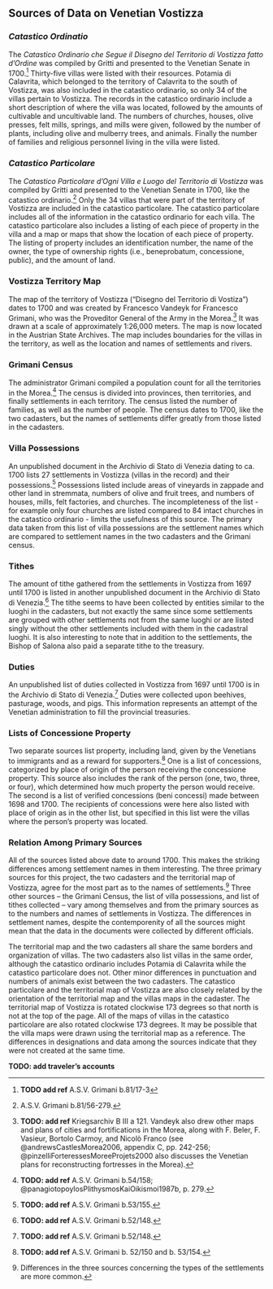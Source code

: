 ## Sources of Data on Venetian Vostizza {#sources}

### *Catastico Ordinatio*
The *Catastico Ordinario che Segue il Disegno del Territorio di Vostizza fatto d’Ordine* was compiled by Gritti and presented to the Venetian Senate in 1700.^[ **TODO add ref** A.S.V. Grimani b.81/17-3] Thirty-five villas were listed with their resources. Potamia di Calavrita, which belonged to the territory of Calavrita to the south of Vostizza, was also included in the catastico ordinario, so only 34 of the villas pertain to Vostizza. The records in the catastico ordinario include a short description of where the villa was located, followed by the amounts of cultivable and uncultivable land. The numbers of churches, houses, olive presses, felt mills, springs, and mills were given, followed by the number of plants, including olive and mulberry trees, and animals. Finally the number of families and religious personnel living in the villa were listed.

### *Catastico Particolare*
The *Catastico Particolare d’Ogni Villa e Luogo del Territorio di Vostizza* was compiled by Gritti and presented to the Venetian Senate in 1700, like the catastico ordinario.^[A.S.V. Grimani b.81/56-279.] Only the 34 villas that were part of the territory of Vostizza are included in the catastico particolare. The catastico particolare includes all of the information in the catastico ordinario for each villa. The catastico particolare also includes a listing of each piece of property in the villa and a map or maps that show the location of each piece of property. The listing of property includes an identification number, the name of the owner, the type of ownership rights (i.e., beneprobatum, concessione, public), and the amount of land.

### Vostizza Territory Map
The map of the territory of Vostizza (“Disegno del Territorio di Vostiza”) dates to 1700 and was created by Francesco Vandeyk for Francesco Grimani, who was the Proveditor General of the Army in the Morea.^[**TODO: add ref** Kriegsarchiv B III a 121. Vandeyk also drew other maps and plans of cities and fortifications in the Morea, along with F. Beler, F. Vasieur, Bortolo Carmoy, and Nicolò Franco (see @andrewsCastlesMorea2006, appendix C, pp. 242-256; @pinzelliForteressesMoreeProjets2000 also discusses the Venetian plans for reconstructing fortresses in the Morea).] It was drawn at a scale of approximately 1:26,000 meters. The map is now located in the Austrian State Archives. The map includes boundaries for the villas in the territory, as well as the location and names of settlements and rivers.

### Grimani Census
The administrator Grimani compiled a population count for all the territories in the Morea.^[**TODO: add ref** A.S.V. Grimani b.54/158; @panagiotopoylosPlithysmosKaiOikismoi1987b, p. 279.] The census is divided into provinces, then territories, and finally settlements in each territory. The census listed the number of families, as well as the number of people. The census dates to 1700, like the two cadasters, but the names of settlements differ greatly from those listed in the cadasters.

### Villa Possessions
An unpublished document in the Archivio di Stato di Venezia dating to ca. 1700 lists 27 settlements in Vostizza (villas in the record) and their possessions.^[**TODO: add ref** A.S.V. Grimani b.53/155.] Possessions listed include areas of vineyards in zappade and other land in stremmata, numbers of olive and fruit trees, and numbers of houses, mills, felt factories, and churches. The incompleteness of the list - for example only four churches are listed compared to 84 intact churches in the catastico ordinario - limits the usefulness of this source. The primary data taken from this list of villa possessions are the settlement names which are compared to settlement names in the two cadasters and the Grimani census.

### Tithes
The amount of tithe gathered from the settlements in Vostizza from 1697 until 1700 is listed in another unpublished document in the Archivio di Stato di Venezia.^[**TODO: add ref** A.S.V. Grimani b.52/148.] The tithe seems to have been collected by entities similar to the luoghi in the cadasters, but not exactly the same since some settlements are grouped with other settlements not from the same luoghi or are listed singly without the other settlements included with them in the cadastral luoghi. It is also interesting to note that in addition to the settlements, the Bishop of Salona also paid a separate tithe to the treasury.

### Duties
An unpublished list of duties collected in Vostizza from 1697 until 1700 is in the Archivio di Stato di Venezia.^[**TODO: add ref** A.S.V. Grimani b.52/148.] Duties were collected upon beehives, pasturage, woods, and pigs. This information represents an attempt of the Venetian administration to fill the provincial treasuries.

### Lists of Concessione Property
Two separate sources list property, including land, given by the Venetians to immigrants and as a reward for supporters.^[**TODO: add ref** A.S.V. Grimani b. 52/150 and b. 53/154.] One is a list of concessions, categorized by place of origin of the person receiving the concessione property. This source also includes the rank of the person (one, two, three, or four), which determined how much property the person would receive. The second is a list of verified concessions (beni concessi) made between 1698 and 1700. The recipients of concessions were here also listed with place of origin as in the other list, but specified in this list were the villas where the person’s property was located.

### Relation Among Primary Sources
All of the sources listed above date to around 1700. This makes the striking differences among settlement names in them interesting. The three primary sources for this project, the two cadasters and the territorial map of Vostizza, agree for the most part as to the names of settlements.^[ Differences in the three sources concerning the types of the settlements are more common.] Three other sources – the Grimani Census, the list of villa possessions, and list of tithes collected – vary among themselves and from the primary sources as to the numbers and names of settlements in Vostizza. The differences in settlement names, despite the contemporenity of all the sources might mean that the data in the documents were collected by different officials.

The territorial map and the two cadasters all share the same borders and organization of villas. The two cadasters also list villas in the same order, although the catastico ordinario includes Potamia di Calavrita while the catastico particolare does not. Other minor differences in punctuation and numbers of animals exist between the two cadasters. The catastico particolare and the territorial map of Vostizza are also closely related by the orientation of the territorial map and the villas maps in the cadaster. The territorial map of Vostizza is rotated clockwise 173 degrees so that north is not at the top of the page. All of the maps of villas in the catastico particolare are also rotated clockwise 173 degrees. It may be possible that the villa maps were drawn using the territorial map as a reference. The differences in designations and data among the sources indicate that they were not created at the same time.


**TODO: add traveler's accounts**
